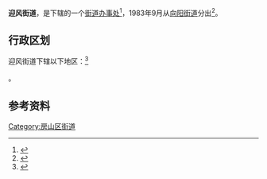 {{中国乡级行政区
|景观照片文件名 = Central Yansan (20150105093145).JPG
|景观照片描述 = [[燕山石化|燕山石化]]总部周边
|汉语拼音 = 
|其他语言 = 
|其他语言名称 = 
|旧称 = 
|地名出处 = 
|位置图文件名 = 
|位置图描述 = 
|自定义图片= 
|建置时间 = 1983年9月
|政府驻地 = 
|毗邻 = 
|总面积 = 
|总人口 = 
|总人口年份 = 
|户籍人口 = 
|户籍人口年份 = 
|常住人口 = 
|常住人口年份 = 
|人口密度 = 
|GDP = 
|GDP年份 = 
|邮政编码 = 
|电话区号 = 10
|官方网站 = 
|网站名称 = 
|11/01/11/006/000}}

'''迎风街道'''，是{{PRC admin/fullname|11/01/11/006/000|3}}下辖的一个[[街道办事处|街道办事处]]<ref>{{PRC admin/ref sgc|{{PRC admin/parent|11/01/11/006/000}}}}</ref>，1983年9月从[[向阳街道_(北京市)|向阳街道]]分出<ref>{{cite web|url=http://www.bjys.gov.cn/yswz/Html/20111228-110914/1109143589.html|title=燕山地区行政区划沿革|publisher=燕山办事处信息中心|date=2011-12-28|accessdate=2017-12-26|archive-url=https://web.archive.org/web/20160410070957/http://www.bjys.gov.cn/yswz/Html/20111228-110914/1109143589.html|archive-date=2016-04-10|dead-url=yes}}</ref>。

== 行政区划 ==

迎风街道下辖以下地区：<ref>{{PRC admin/ref sgc|11/01/11/006/000}}</ref>

{{PRC admin/children|11/01/11/006/000}}。

== 参考资料 ==

{{Reflist|2}}

{{房山区行政区划}}
{{北京行政区划小作品}}

[[Category:房山区街道|Category:房山区街道]]